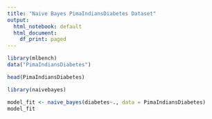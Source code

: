 ```yaml
---
title: "Naive Bayes PimaIndiansDiabetes Dataset"
output:
  html_notebook: default
  html_document:
    df_print: paged
---
```


```r
library(mlbench)
data("PimaIndiansDiabetes")
```

```r
head(PimaIndiansDiabetes)
```

```r
library(naivebayes)
```

```r
model_fit <- naive_bayes(diabetes~., data = PimaIndiansDiabetes)
model_fit
```
